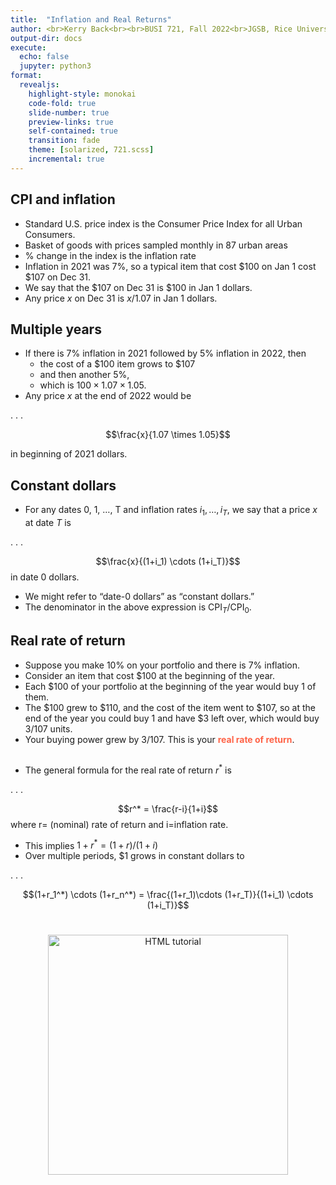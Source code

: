 ```yaml
---
title:  "Inflation and Real Returns"
author: <br>Kerry Back<br><br>BUSI 721, Fall 2022<br>JGSB, Rice University
output-dir: docs
execute:
  echo: false
  jupyter: python3
format: 
  revealjs:
    highlight-style: monokai
    code-fold: true
    slide-number: true
    preview-links: true
    self-contained: true
    transition: fade
    theme: [solarized, 721.scss]
    incremental: true
---
```


## CPI and inflation

- Standard U.S. price index is the Consumer Price Index for all Urban Consumers.
- Basket of goods with prices sampled monthly in 87 urban areas
- % change in the index is the inflation rate
- Inflation in 2021 was 7%, so a typical item that cost \$100 on Jan 1 cost \$107 on Dec 31.
- We say that the $107 on Dec 31 is $100 in Jan 1 dollars.
- Any price $x$ on Dec 31 is $x/1.07$ in Jan 1 dollars.


## Multiple years

- If there is 7% inflation in 2021 followed by 5% inflation in 2022, then 
  - the cost of a \$100 item grows to \$107 
  - and then another 5\%, 
  - which is $100 \times 1.07 \times 1.05$.
- Any price $x$ at the end of 2022 would be 

. . .

$$\frac{x}{1.07 \times 1.05}$$

in beginning of 2021 dollars.

## Constant dollars

- For any dates 0, 1, ..., T and inflation rates $i_1, \ldots, i_T$, we say that a price $x$ at date $T$ is

. . .

$$\frac{x}{(1+i_1) \cdots (1+i_T)}$$
in date 0 dollars.

- We might refer to "date-0 dollars" as "constant dollars."
- The denominator in the above expression is $\text{CPI}_T/\text{CPI}_0$.

## Real rate of return

- Suppose you make 10% on your portfolio and there is 7% inflation.
- Consider an item that cost \$100 at the beginning of the year.
- Each \$100 of your portfolio at the beginning of the year would buy 1 of them.
- The \$100 grew to \$110, and the cost of the item went to \$107, so at the end of the year you could buy 1 and have \$3 left over, which would buy 3/107 units.
- Your buying power grew by $3/107$.  This is your [real rate of return]{style="color:tomato; font-weight:bold;"}.

## 
- The general formula for the real rate of return $r^*$ is 

. . .

$$r^* = \frac{r-i}{1+i}$$ 
where r= (nominal) rate of return and i=inflation rate.

- This implies $1+r^* = (1+r)/(1+i)$
- Over multiple periods, \$1 grows in constant dollars to

. . .

$$(1+r_1^*) \cdots (1+r_n^*) = \frac{(1+r_1)\cdots (1+r_T)}{(1+i_1) \cdots (1+i_T)}$$

# 

<p align=center> 
<a href="http://bbcx-investments.com/borrowing-saving/inflation"><img src="images/Rice_Owl.jpg" alt="HTML tutorial" style="width:4in;"></a>
</p>